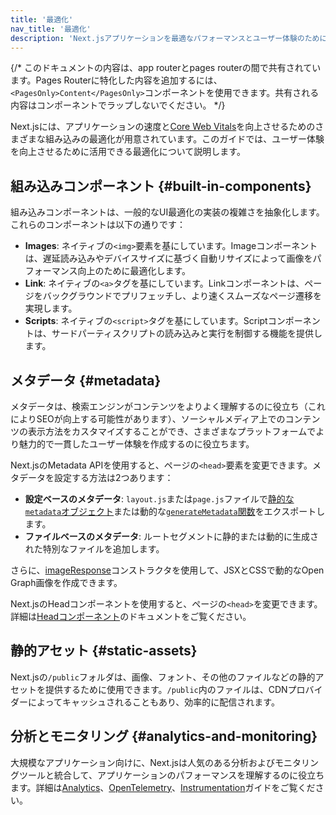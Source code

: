 ```yaml
---
title: '最適化'
nav_title: '最適化'
description: 'Next.jsアプリケーションを最適なパフォーマンスとユーザー体験のために最適化します。'
---
```


{/* このドキュメントの内容は、app routerとpages routerの間で共有されています。Pages Routerに特化した内容を追加するには、`<PagesOnly>Content</PagesOnly>`コンポーネントを使用できます。共有される内容はコンポーネントでラップしないでください。 */}

Next.jsには、アプリケーションの速度と[Core Web Vitals](https://web.dev/vitals/)を向上させるためのさまざまな組み込みの最適化が用意されています。このガイドでは、ユーザー体験を向上させるために活用できる最適化について説明します。

## 組み込みコンポーネント {#built-in-components}

組み込みコンポーネントは、一般的なUI最適化の実装の複雑さを抽象化します。これらのコンポーネントは以下の通りです：

- **Images**: ネイティブの`<img>`要素を基にしています。Imageコンポーネントは、遅延読み込みやデバイスサイズに基づく自動リサイズによって画像をパフォーマンス向上のために最適化します。
- **Link**: ネイティブの`<a>`タグを基にしています。Linkコンポーネントは、ページをバックグラウンドでプリフェッチし、より速くスムーズなページ遷移を実現します。
- **Scripts**: ネイティブの`<script>`タグを基にしています。Scriptコンポーネントは、サードパーティスクリプトの読み込みと実行を制御する機能を提供します。

## メタデータ {#metadata}

メタデータは、検索エンジンがコンテンツをよりよく理解するのに役立ち（これによりSEOが向上する可能性があります）、ソーシャルメディア上でのコンテンツの表示方法をカスタマイズすることができ、さまざまなプラットフォームでより魅力的で一貫したユーザー体験を作成するのに役立ちます。

<AppOnly>

Next.jsのMetadata APIを使用すると、ページの`<head>`要素を変更できます。メタデータを設定する方法は2つあります：

- **設定ベースのメタデータ**: `layout.js`または`page.js`ファイルで[静的な`metadata`オブジェクト](/docs/app/api-reference/functions/generate-metadata#metadata-object)または動的な[`generateMetadata`関数](/docs/app/api-reference/functions/generate-metadata#generatemetadata-function)をエクスポートします。
- **ファイルベースのメタデータ**: ルートセグメントに静的または動的に生成された特別なファイルを追加します。

さらに、[imageResponse](/docs/app/api-reference/functions/image-response)コンストラクタを使用して、JSXとCSSで動的なOpen Graph画像を作成できます。

</AppOnly>

<PagesOnly>

Next.jsのHeadコンポーネントを使用すると、ページの`<head>`を変更できます。詳細は[Headコンポーネント](https://nextjs.org/docs/canary/pages/api-reference/components/head)のドキュメントをご覧ください。

</PagesOnly>

## 静的アセット {#static-assets}

Next.jsの`/public`フォルダは、画像、フォント、その他のファイルなどの静的アセットを提供するために使用できます。`/public`内のファイルは、CDNプロバイダーによってキャッシュされることもあり、効率的に配信されます。

## 分析とモニタリング {#analytics-and-monitoring}

大規模なアプリケーション向けに、Next.jsは人気のある分析およびモニタリングツールと統合して、アプリケーションのパフォーマンスを理解するのに役立ちます。詳細は<PagesOnly>[Analytics](/docs/app/guides/analytics)、</PagesOnly>[OpenTelemetry](https://nextjs.org/docs/canary/pages/guides/open-telemetry)<PagesOnly>、</PagesOnly>[Instrumentation](https://nextjs.org/docs/canary/pages/guides/instrumentation)ガイドをご覧ください。
